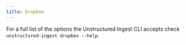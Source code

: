 ```yaml
---
title: Dropbox
---
```



<SharedContentDropbox/>



<CodeGroup>

  <DropboxSh />

  <DropboxPy />

</CodeGroup>

For a full list of the options the Unstructured Ingest CLI accepts check `unstructured-ingest dropbox --help`.